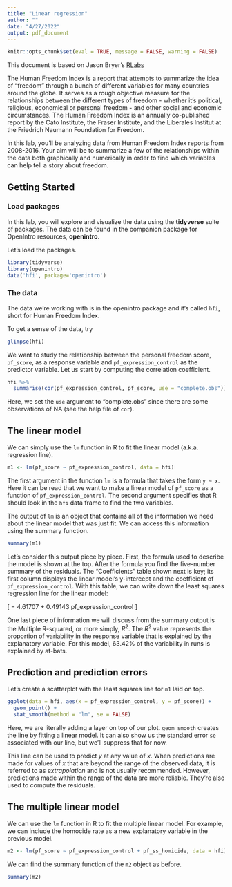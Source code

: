 ```yaml
---
title: "Linear regression"
author: ""
date: "4/27/2022"
output: pdf_document
---
```


```r
knitr::opts_chunk$set(eval = TRUE, message = FALSE, warning = FALSE)
```

This document is based on Jason
Bryer's [RLabs](https://spring2022.data606.net/assignments/labs/)

The Human Freedom Index is a report that attempts to summarize the idea of "freedom" through a bunch of different variables for many countries around the globe. It serves as a rough objective measure for the relationships between the different types of freedom - whether it's political, religious, economical or personal freedom - and other social and economic circumstances. The Human Freedom Index is an annually co-published report by the Cato Institute, the Fraser Institute, and the Liberales Institut at the Friedrich Naumann Foundation for Freedom.

In this lab, you'll be analyzing data from Human Freedom Index reports from 2008-2016. Your aim will be to summarize a few of the relationships within the data both graphically and numerically in order to find which variables can help tell a story about freedom.

## Getting Started

### Load packages

In this lab, you will explore and visualize the data using the **tidyverse** suite of packages. The data can be found in the companion package for OpenIntro resources, **openintro**.

Let's load the packages.

```r
library(tidyverse)
library(openintro)
data('hfi', package='openintro')
```


### The data

The data we're working with is in the openintro package and it's called `hfi`, short for Human Freedom Index.

To get a sense of the data, try

```r
glimpse(hfi)
```


We want to study the relationship between the personal
    freedom score, `pf_score`, as a response
    variable and `pf_expression_control` as the predictor variable.
    Let us start by computing the correlation coefficient.
    
    
```r
hfi %>%
  summarise(cor(pf_expression_control, pf_score, use = "complete.obs"))
```

Here, we set the `use` argument to "complete.obs" since there are some observations of NA (see the help file
of `cor`).


## The linear model

We can simply use the `lm` function in R to fit the linear model (a.k.a. regression line).

```r
m1 <- lm(pf_score ~ pf_expression_control, data = hfi)
```

The first argument in the function `lm` is a formula that takes the form `y ~ x`. Here it can be read that we want to make a linear model of `pf_score` as a function of `pf_expression_control`. The second argument specifies that R should look in the `hfi` data frame to find the two variables.

The output of `lm` is an object that contains all of the information we need about the linear model that was just fit. We can access this information using the summary function.

```r
summary(m1)
```

Let's consider this output piece by piece. First, the formula used to describe the model is shown at the top. After the formula you find the five-number summary of the residuals. The "Coefficients" table shown next is key; its first column displays the linear model's y-intercept and the coefficient of `pf_expression_control`. With this table, we can write down the least squares regression line for the linear model:

\[
  \hat{y} = 4.61707 + 0.49143 \times pf\_expression\_control
\]

One last piece of information we will discuss from the summary output is the Multiple R-squared, or more simply, $R^2$. The $R^2$ value represents the proportion of variability in the response variable that is explained by the explanatory variable. For this model, 63.42% of the variability in runs is explained by at-bats.



## Prediction and prediction errors

Let's create a scatterplot with the least squares line for `m1` laid on top.

```r
ggplot(data = hfi, aes(x = pf_expression_control, y = pf_score)) +
  geom_point() +
  stat_smooth(method = "lm", se = FALSE)
```

Here, we are literally adding a layer on top of our plot. `geom_smooth` creates the line by fitting a linear model. It can also show us the standard error `se` associated with our line, but we'll suppress that for now.

This line can be used to predict $y$ at any value of $x$. When predictions are made for values of $x$ that are beyond the range of the observed data, it is referred to as *extrapolation* and is not usually recommended. However, predictions made within the range of the data are more reliable. They're also used to compute the residuals.


## The multiple linear model

We can use the `lm` function in R to fit the multiple linear model. For
example, we can include the homocide
rate as a new explanatory variable
in the previous model.

```r
m2 <- lm(pf_score ~ pf_expression_control + pf_ss_homicide, data = hfi)
```


We can find the summary function of the
`m2` object as before.

```r
summary(m2)
```
